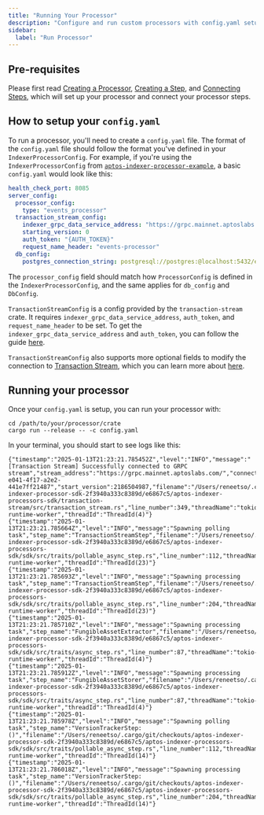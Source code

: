 ```yaml
---
title: "Running Your Processor"
description: "Configure and run custom processors with config.yaml setup, database connections, and production deployment guidelines"
sidebar:
  label: "Run Processor"
---
```


## Pre-requisites

Please first read [Creating a Processor](/build/indexer/indexer-sdk/documentation/create-processor), [Creating a Step](/build/indexer/indexer-sdk/documentation/steps), and [Connecting Steps](/build/indexer/indexer-sdk/documentation/connect-steps), which will set up your processor and connect your processor steps.

## How to setup your `config.yaml`

To run a processor, you'll need to create a `config.yaml` file.
The format of the `config.yaml` file should follow the format you've defined in your `IndexerProcessorConfig`.
For example, if you're using the `IndexerProcessorConfig` from [`aptos-indexer-processor-example`](https://github.com/aptos-labs/aptos-indexer-processor-example/blob/main/aptos-indexer-processor-example/src/config/indexer_processor_config.rs), a basic `config.yaml` would look like this:

```yaml
health_check_port: 8085
server_config:
  processor_config:
    type: "events_processor"
  transaction_stream_config:
    indexer_grpc_data_service_address: "https://grpc.mainnet.aptoslabs.com:443"
    starting_version: 0
    auth_token: "{AUTH_TOKEN}"
    request_name_header: "events-processor"
  db_config:
    postgres_connection_string: postgresql://postgres:@localhost:5432/example
```

The `processor_config` field should match how `ProcessorConfig` is defined in the `IndexerProcessorConfig`, and the same applies for `db_config` and `DbConfig`.

`TransactionStreamConfig` is a config provided by the `transaction-stream` crate.
It requires `indexer_grpc_data_service_address`, `auth_token`, and `request_name_header` to be set.
To get the `indexer_grpc_data_service_address` and `auth_token`, you can follow the guide [here](/build/indexer/txn-stream/aptos-hosted-txn-stream).

`TransactionStreamConfig` also supports more optional fields to modify the connection to [Transaction Stream](/build/indexer/txn-stream), which you can learn more about [here](https://github.com/aptos-labs/aptos-indexer-processor-sdk/tree/main/aptos-indexer-processors-sdk/transaction-stream).

## Running your processor

Once your `config.yaml` is setup, you can run your processor with:

```shellscript
cd /path/to/your/processor/crate
cargo run --release -- -c config.yaml
```

In your terminal, you should start to see logs like this:

```shellscript
{"timestamp":"2025-01-13T21:23:21.785452Z","level":"INFO","message":"[Transaction Stream] Successfully connected to GRPC stream","stream_address":"https://grpc.mainnet.aptoslabs.com/","connection_id":"ec67ecc4-e041-4f17-a2e2-441e7ff21487","start_version":2186504987,"filename":"/Users/reneetso/.cargo/git/checkouts/aptos-indexer-processor-sdk-2f3940a333c8389d/e6867c5/aptos-indexer-processors-sdk/transaction-stream/src/transaction_stream.rs","line_number":349,"threadName":"tokio-runtime-worker","threadId":"ThreadId(4)"}
{"timestamp":"2025-01-13T21:23:21.785664Z","level":"INFO","message":"Spawning polling task","step_name":"TransactionStreamStep","filename":"/Users/reneetso/.cargo/git/checkouts/aptos-indexer-processor-sdk-2f3940a333c8389d/e6867c5/aptos-indexer-processors-sdk/sdk/src/traits/pollable_async_step.rs","line_number":112,"threadName":"tokio-runtime-worker","threadId":"ThreadId(23)"}
{"timestamp":"2025-01-13T21:23:21.785693Z","level":"INFO","message":"Spawning processing task","step_name":"TransactionStreamStep","filename":"/Users/reneetso/.cargo/git/checkouts/aptos-indexer-processor-sdk-2f3940a333c8389d/e6867c5/aptos-indexer-processors-sdk/sdk/src/traits/pollable_async_step.rs","line_number":204,"threadName":"tokio-runtime-worker","threadId":"ThreadId(23)"}
{"timestamp":"2025-01-13T21:23:21.785710Z","level":"INFO","message":"Spawning processing task","step_name":"FungibleAssetExtractor","filename":"/Users/reneetso/.cargo/git/checkouts/aptos-indexer-processor-sdk-2f3940a333c8389d/e6867c5/aptos-indexer-processors-sdk/sdk/src/traits/async_step.rs","line_number":87,"threadName":"tokio-runtime-worker","threadId":"ThreadId(4)"}
{"timestamp":"2025-01-13T21:23:21.785912Z","level":"INFO","message":"Spawning processing task","step_name":"FungibleAssetStorer","filename":"/Users/reneetso/.cargo/git/checkouts/aptos-indexer-processor-sdk-2f3940a333c8389d/e6867c5/aptos-indexer-processors-sdk/sdk/src/traits/async_step.rs","line_number":87,"threadName":"tokio-runtime-worker","threadId":"ThreadId(4)"}
{"timestamp":"2025-01-13T21:23:21.785978Z","level":"INFO","message":"Spawning polling task","step_name":"VersionTrackerStep: ()","filename":"/Users/reneetso/.cargo/git/checkouts/aptos-indexer-processor-sdk-2f3940a333c8389d/e6867c5/aptos-indexer-processors-sdk/sdk/src/traits/pollable_async_step.rs","line_number":112,"threadName":"tokio-runtime-worker","threadId":"ThreadId(14)"}
{"timestamp":"2025-01-13T21:23:21.786018Z","level":"INFO","message":"Spawning processing task","step_name":"VersionTrackerStep: ()","filename":"/Users/reneetso/.cargo/git/checkouts/aptos-indexer-processor-sdk-2f3940a333c8389d/e6867c5/aptos-indexer-processors-sdk/sdk/src/traits/pollable_async_step.rs","line_number":204,"threadName":"tokio-runtime-worker","threadId":"ThreadId(14)"}
```
